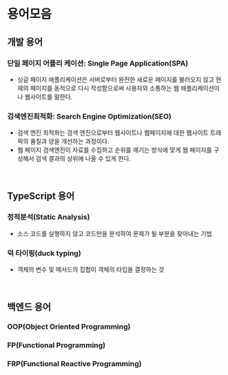 # 용어모음

## 개발 용어

### 단일 페이지 어플리 케이션: Single Page Application(SPA)

- 싱글 페이지 애플리케이션은 서버로부터 완전한 새로운 페이지를 불러오지 않고 현재의 페이지를 동적으로 다시 작성함으로써 사용자와 소통하는 웹 애플리케이션이나 웹사이트를 말한다.

### 검색엔진최적화: Search Engine Optimization(SEO)

- 검색 엔진 최적화는 검색 엔진으로부터 웹사이트나 웹페이지에 대한 웹사이트 트래픽의 품질과 양을 개선하는 과정이다.
- 웹 페이지 검색엔진이 자료를 수집하고 순위를 매기는 방식에 맞게 웹 페이지를 구성해서 검색 결과의 상위에 나올 수 있게 한다.

<br />

## TypeScript 용어

### 정적분석(Static Analysis)

- 소스 코드를 실행하지 않고 코드만을 분석하여 문제가 될 부분을 찾아내는 기법

### 덕 타이핑(duck typing)

- 객체의 변수 및 메서드의 집합이 객체의 타입을 결정하는 것

<br />

## 백엔드 용어

### OOP(Object Oriented Programming)

### FP(Functional Programming)

### FRP(Functional Reactive Programming)
